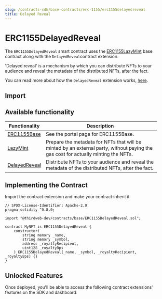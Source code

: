 ```yaml
---
slug: /contracts-sdk/base-contracts/erc-1155/erc1155delayedreveal
title: Delayed Reveal
---
```



# ERC1155DelayedReveal

The `ERC1155DelayedReveal` smart contract uses the [ERC1155LazyMint](/contracts-sdk/base-contracts/erc-1155/erc1155lazymint) base contract along with the `DelayedReveal`contract extension.

'Delayed reveal' is a mechanism by which you can distribute NFTs to your audience and reveal the metadata of the distributed NFTs, after the fact.

You can read more about how the `DelayedReveal` extension works, [here](https://blog.thirdweb.com/delayed-reveal-nfts).

<ViewContractCodeButton
  link="https://github.com/thirdweb-dev/contracts/blob/main/contracts/base/ERC1155DelayedReveal.sol"
  name="ERC1155DelayedReveal"
/>

## Import

<ImportSnippet type="base" category="ERC1155" name="ERC1155DelayedReveal" />

## Available functionality

| Functionality                                                     | Description                                                                                                                        |
| ----------------------------------------------------------------- | ---------------------------------------------------------------------------------------------------------------------------------- |
| [ERC1155Base](/contracts-sdk/base-contracts/erc-1155/erc1155base) | See the portal page for ERC1155Base.                                                                                               |
| [LazyMint](/contracts-sdk/contract-extensions/lazymint)           | Prepare the metadata for NFTs that will be minted by an external party, without paying the gas cost for actually minting the NFTs. |
| [DelayedReveal](/contracts-sdk/contract-extensions/delayedreveal) | Distribute NFTs to your audience and reveal the metadata of the distributed NFTs, after the fact.                                  |

## Implementing the Contract

Import the contract extension and make your contract inherit it.

```solidity
// SPDX-License-Identifier: Apache-2.0
pragma solidity ^0.8.0;

import "@thirdweb-dev/contracts/base/ERC1155DelayedReveal.sol";

contract MyNFT is ERC1155DelayedReveal {
    constructor(
        string memory _name,
        string memory _symbol,
        address _royaltyRecipient,
        uint128 _royaltyBps
    ) ERC1155DelayedReveal(_name, _symbol, _royaltyRecipient, _royaltyBps) {}
}
```

## Unlocked Features

Once deployed, you'll be able to access the following contract extensions' features on the SDK and dashboard:

<div className="row" style={{ marginBottom: 24, flexWrap: 'wrap' }}>
<div className="col col--6" style={{marginTop:16}} >
  <QuickstartCard
    name="ERC1155LazyMint"
    link="/contracts-sdk/base-contracts/erc-1155/erc1155lazymint#unlocked-features"
    image="/assets/icons/nft.png"
  />
</div>

<div className="col col--6" style={{ marginTop: 16 }}>
  <QuickstartCard
    name="DelayedReveal"
    link="/contracts-sdk/contract-extensions/delayedreveal#unlocked-features"
    image="/assets/icons/general.png"
  />
</div>
</div>

